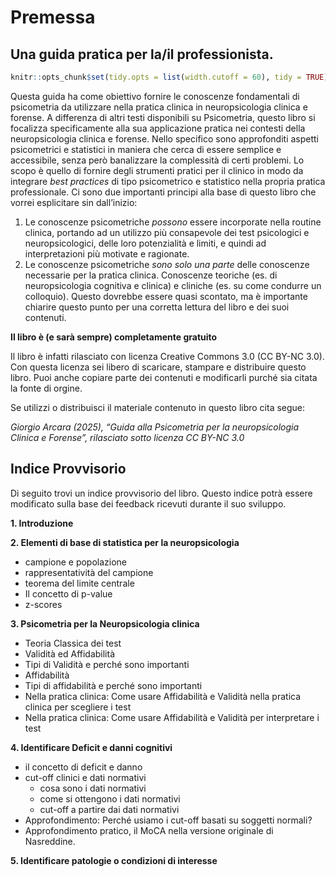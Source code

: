 # Premessa {.unnumbered}
## Una guida pratica per la/il professionista.

```r
knitr::opts_chunk$set(tidy.opts = list(width.cutoff = 60), tidy = TRUE)
```

Questa guida ha come obiettivo fornire le conoscenze fondamentali di psicometria da utilizzare nella pratica clinica in neuropsicologia clinica e forense.
A differenza di altri testi disponibili su Psicometria, questo libro si focalizza specificamente alla sua applicazione pratica nei contesti della neuropsicologia clinica e forense. Nello specifico sono approfonditi aspetti psicometrici e statistici in maniera che cerca di essere semplice e accessibile, senza però banalizzare la complessità di certi problemi. 
Lo scopo è quello di fornire degli strumenti pratici per il clinico in modo da integrare _best practices_ di tipo psicometrico e statistico nella propria pratica professionale. 
Ci sono due importanti principi alla base di questo libro che vorrei esplicitare sin dall'inizio:

1. Le conoscenze psicometriche _possono_ essere incorporate nella routine clinica, portando ad un utilizzo più consapevole dei test psicologici e neuropsicologici, delle loro potenzialità e limiti, e quindi ad interpretazioni più motivate e ragionate.
2. Le conoscenze psicometriche _sono solo una parte_ delle conoscenze necessarie per la pratica clinica. Conoscenze teoriche (es. di neuropsicologia cognitiva e clinica) e cliniche (es. su come condurre un colloquio). Questo dovrebbe essere quasi scontato, ma è importante chiarire questo punto per una corretta lettura del libro e dei suoi contenuti.

**Il libro è (e sarà sempre) completamente gratuito**


Il libro è infatti rilasciato con licenza Creative Commons 3.0 (CC BY-NC 3.0). Con questa licenza sei libero di scaricare, stampare e distribuire questo libro. Puoi anche copiare parte dei contenuti e modificarli purché sia citata la fonte di orgine.

Se utilizzi o distribuisci il materiale contenuto in questo libro cita segue:  

_Giorgio Arcara (2025), "Guida alla Psicometria per la neuropsicologia Clinica e Forense", rilasciato sotto licenza CC BY-NC 3.0_

## Indice Provvisorio
Di seguito trovi un indice provvisorio del libro. Questo indice potrà essere modificato sulla base dei feedback ricevuti durante il suo sviluppo.

**1. Introduzione**

**2. Elementi di base di statistica per la neuropsicologia**

  * campione e popolazione
  * rappresentatività del campione
  * teorema del limite centrale
  * Il concetto di p-value
  * z-scores

**3. Psicometria per la Neuropsicologia clinica**

  * Teoria Classica dei test
  * Validità ed Affidabilità
  * Tipi di Validità e perché sono importanti
  * Affidabilità
  * Tipi di affidabilità e perché sono importanti
  * Nella pratica clinica: Come usare Affidabilità e Validità nella pratica clinica per scegliere i test
  * Nella pratica clinica: Come usare Affidabilità e Validità per interpretare i test

**4. Identificare Deficit e danni cognitivi**

  * il concetto di deficit e danno
  * cut-off clinici e dati normativi
    * cosa sono i dati normativi
    * come si ottengono i dati normativi
    * cut-off a partire dai dati normativi
  * Approfondimento: Perché usiamo i cut-off basati su soggetti normali?
  * Approfondimento pratico, il MoCA nella versione originale di Nasreddine.

**5. Identificare patologie o condizioni di interesse**
